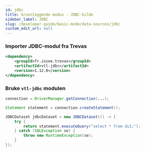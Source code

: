 ```yaml
---
id: jdbc
title: Grunnleggende modus - JDBC-kilde
sidebar_label: JDBC
slug: /developer-guide/basic-mode/data-sources/jdbc
custom_edit_url: null
---
```


### Importer JDBC-modul fra Trevas

```xml
<dependency>
    <groupId>fr.insee.trevas</groupId>
    <artifactId>vtl-jdbc</artifactId>
    <version>1.12.0</version>
</dependency>
```

### Bruke `vtl-jdbc` modulen

```java
connection = DriverManager.getConnection(...);

Statement statement = connection.createStatement();

JDBCDataset jdbcDataset = new JDBCDataset(() -> {
    try {
        return statement.executeQuery("select * from ds1;");
    } catch (SQLException se) {
        throw new RuntimeException(se);
    }
});
```
